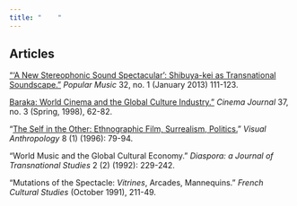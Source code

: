 ```yaml
---
title: "    "
---
```


## Articles

[“‘A New Stereophonic Sound Spectacular’: Shibuya-kei as Transnational Soundscape.”](https://bit.ly/2OPtsIN) *Popular Music* 32, no. 1 (January 2013) 111-123.

[Baraka: World Cinema and the Global Culture Industry.”](https://bit.ly/3eSfOzk) *Cinema Journal* 37, no. 3 (Spring, 1998), 62-82.

“[The Self in the Other: Ethnographic Film, Surrealism, Politics.](http://dokoissho.sdf.org/self-other/self-other.html)” *Visual Anthropology* 8 (1) (1996): 79-94.

“World Music and the Global Cultural Economy.” *Diaspora: a Journal of Transnational Studies* 2 (2) (1992): 229-242.

“Mutations of the Spectacle: *Vitrines*, Arcades, Mannequins.” *French Cultural Studies* (October 1991), 211-49.
